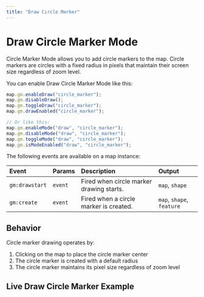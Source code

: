 ```yaml
---
title: "Draw Circle Marker"
---
```


# Draw Circle Marker Mode

Circle Marker Mode allows you to add circle markers to the map. Circle markers are circles with a fixed radius in pixels that maintain their screen size regardless of zoom level.

You can enable Draw Circle Marker Mode like this:

```js
map.gm.enableDraw("circle_marker");
map.gm.disableDraw();
map.gm.toggleDraw("circle_marker");
map.gm.drawEnabled("circle_marker");

// Or like this:
map.gm.enableMode("draw", "circle_marker");
map.gm.disableMode("draw", "circle_marker");
map.gm.toggleMode("draw", "circle_marker");
map.gm.isModeEnabled("draw", "circle_marker");
```

The following events are available on a map instance:

| Event          | Params  | Description                              | Output                    |
| :------------- | :------ | :--------------------------------------- | :------------------------ |
| `gm:drawstart` | `event` | Fired when circle marker drawing starts. | `map`, `shape`            |
| `gm:create`    | `event` | Fired when a circle marker is created.   | `map`, `shape`, `feature` |

## Behavior

Circle marker drawing operates by:

1. Clicking on the map to place the circle marker center
2. The circle marker is created with a default radius
3. The circle marker maintains its pixel size regardless of zoom level

## Live Draw Circle Marker Example


<BrowserOnlyGmMap gmOptions={drawCircleMarkerOptions} />
